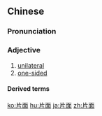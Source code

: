 ==Chinese==
{{zh-forms}}

===Pronunciation===
{{zh-pron
|m=piànmiàn
|c=pin3 min6
|mn=phiàn-bīn/qz,xm,zz:phiàn-biān
|ma=Zh-piànmiàn.ogg
|cat=a
}}

===Adjective===
{{zh-adj}}

# [[unilateral]]
# [[one-sided]]

====Derived terms====
{{zh-der|片面性}}

{{zh-cat|Elementary}}

[[ko:片面]]
[[hu:片面]]
[[ja:片面]]
[[zh:片面]]